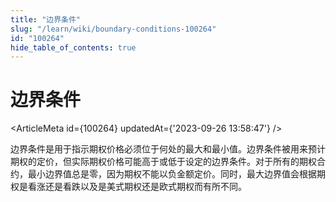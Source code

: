 ```yaml
---
title: "边界条件"
slug: "/learn/wiki/boundary-conditions-100264"
id: "100264"
hide_table_of_contents: true
---
```



# 边界条件

<ArticleMeta id={100264} updatedAt={'2023-09-26 13:58:47'} />
<div className='border-solid border-b border-t-0 my-4 border-[var(--ifm-color-gray-300)]' />

边界条件是用于指示期权价格必须位于何处的最大和最小值。边界条件被用来预计期权的定价，但实际期权价格可能高于或低于设定的边界条件。对于所有的期权合约，最小边界值总是零，因为期权不能以负金额定价。同时，最大边界值会根据期权是看涨还是看跌以及是美式期权还是欧式期权而有所不同。

